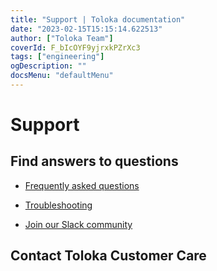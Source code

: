 ```yaml
---
title: "Support | Toloka documentation"
date: "2023-02-15T15:15:14.622513"
author: ["Toloka Team"]
coverId: F_bIcOYF9yjrxkPZrXc3
tags: ["engineering"]
ogDescription: ""
docsMenu: "defaultMenu"
---
```


# Support

## Find answers to questions

- [Frequently asked questions](/docs/guide/faq/)

- [Troubleshooting](/docs/guide/troubleshooting/troubleshooting)

- [Join our Slack community](https://join.slack.com/t/tolokacommunity/shared_invite/zt-1il4olbgh-2pK2zhDGix46uks0vfUqpQ)

## Contact Toloka Customer Care

<YandexForm name="support-survey" src="https://forms.yandex.ru/surveys/13460895.b14e7083ea92ec27b157232f968e6cb6aedb3685/?lang=en&iframe=1&service=toloka-ai"/>
